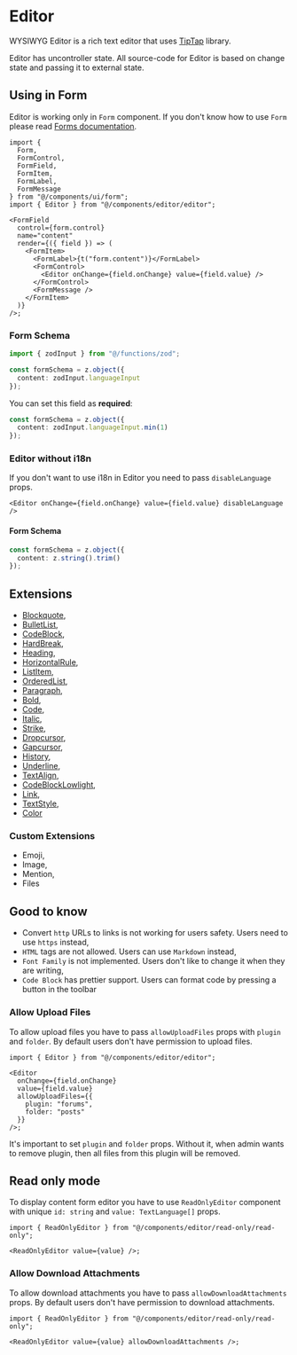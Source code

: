 
# Editor

WYSIWYG Editor is a rich text editor that uses [TipTap](https://tiptap.dev/) library.

<Callout type="info" emoji="ℹ️">
  Editor has uncontroller state. All source-code for Editor is based on change
  state and passing it to external state.
</Callout>

## Using in Form

Editor is working only in `Form` component. If you don't know how to use `Form` please read [Forms documentation](/frontend/forms).

```tsx
import {
  Form,
  FormControl,
  FormField,
  FormItem,
  FormLabel,
  FormMessage
} from "@/components/ui/form";
import { Editor } from "@/components/editor/editor";

<FormField
  control={form.control}
  name="content"
  render={({ field }) => (
    <FormItem>
      <FormLabel>{t("form.content")}</FormLabel>
      <FormControl>
        <Editor onChange={field.onChange} value={field.value} />
      </FormControl>
      <FormMessage />
    </FormItem>
  )}
/>;
```

### Form Schema

```ts
import { zodInput } from "@/functions/zod";

const formSchema = z.object({
  content: zodInput.languageInput
});
```

You can set this field as **required**:

```ts
const formSchema = z.object({
  content: zodInput.languageInput.min(1)
});
```

### Editor without i18n

If you don't want to use i18n in Editor you need to pass `disableLanguage` props.

```tsx
<Editor onChange={field.onChange} value={field.value} disableLanguage />
```

#### Form Schema

```ts
const formSchema = z.object({
  content: z.string().trim()
});
```

## Extensions

- [Blockquote](https://tiptap.dev/docs/editor/api/nodes/blockquote),
- [BulletList](https://tiptap.dev/docs/editor/api/nodes/bullet-list),
- [CodeBlock](https://tiptap.dev/docs/editor/api/nodes/code-block),
- [HardBreak](https://tiptap.dev/docs/editor/api/nodes/hard-break),
- [Heading](https://tiptap.dev/docs/editor/api/nodes/heading),
- [HorizontalRule](https://tiptap.dev/docs/editor/api/nodes/horizontal-rule),
- [ListItem](https://tiptap.dev/docs/editor/api/nodes/list-item),
- [OrderedList](https://tiptap.dev/docs/editor/api/nodes/ordered-list),
- [Paragraph](https://tiptap.dev/docs/editor/api/nodes/paragraph),
- [Bold](https://tiptap.dev/docs/editor/api/marks/bold),
- [Code](https://tiptap.dev/docs/editor/api/marks/code),
- [Italic](https://tiptap.dev/docs/editor/api/marks/italic),
- [Strike](https://tiptap.dev/docs/editor/api/marks/strike),
- [Dropcursor](https://tiptap.dev/docs/editor/api/extensions/dropcursor),
- [Gapcursor](https://tiptap.dev/docs/editor/api/extensions/gapcursor),
- [History](https://tiptap.dev/docs/editor/api/extensions/history),
- [Underline](https://tiptap.dev/docs/editor/api/marks/underline),
- [TextAlign](https://tiptap.dev/docs/editor/api/extensions/text-align),
- [CodeBlockLowlight](https://tiptap.dev/docs/editor/api/nodes/code-block-lowlight),
- [Link](https://tiptap.dev/docs/editor/api/marks/link),
- [TextStyle](https://tiptap.dev/docs/editor/api/marks/text-style),
- [Color](https://tiptap.dev/docs/editor/api/extensions/color)

### Custom Extensions

- Emoji,
- Image,
- Mention,
- Files

## Good to know

- Convert `http` URLs to links is not working for users safety. Users need to use `https` instead,
- `HTML` tags are not allowed. Users can use `Markdown` instead,
- `Font Family` is not implemented. Users don't like to change it when they are writing,
- `Code Block` has prettier support. Users can format code by pressing a button in the toolbar

### Allow Upload Files

To allow upload files you have to pass `allowUploadFiles` props with `plugin` and `folder`. By default users don't have permission to upload files.

```tsx {6-9}
import { Editor } from "@/components/editor/editor";

<Editor
  onChange={field.onChange}
  value={field.value}
  allowUploadFiles={{
    plugin: "forums",
    folder: "posts"
  }}
/>;
```

It's important to set `plugin` and `folder` props. Without it, when admin wants to remove plugin, then all files from this plugin will be removed.

## Read only mode

To display content form editor you have to use `ReadOnlyEditor` component with unique `id: string` and `value: TextLanguage[]` props.

```tsx
import { ReadOnlyEditor } from "@/components/editor/read-only/read-only";

<ReadOnlyEditor value={value} />;
```

### Allow Download Attachments

To allow download attachments you have to pass `allowDownloadAttachments` props. By default users don't have permission to download attachments.

```tsx {3}
import { ReadOnlyEditor } from "@/components/editor/read-only/read-only";

<ReadOnlyEditor value={value} allowDownloadAttachments />;
```
